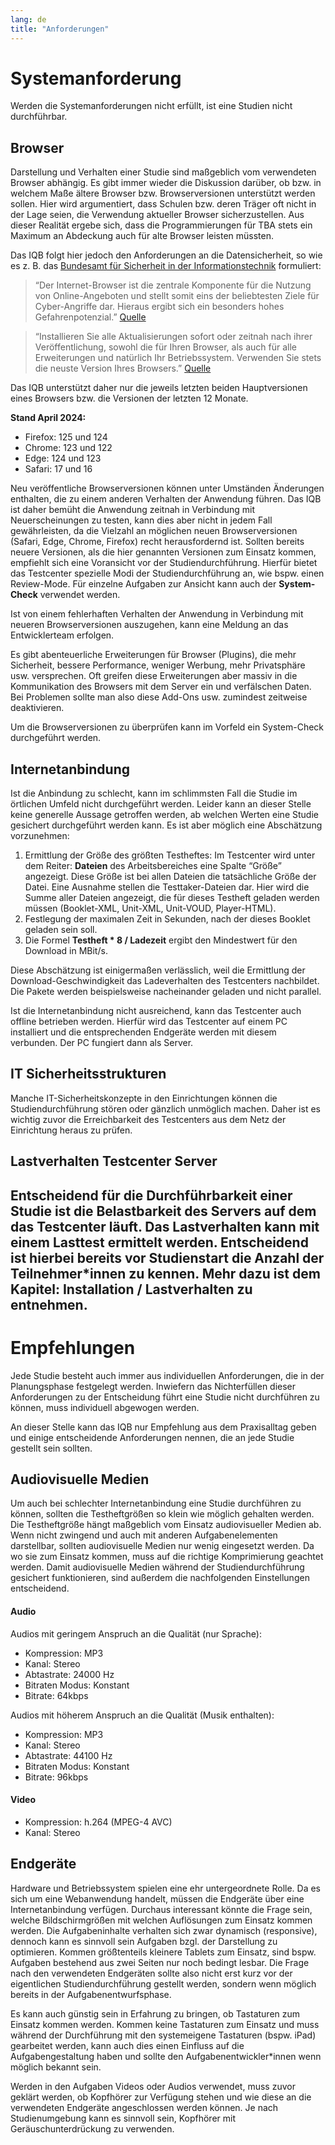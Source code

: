 ```yaml
---
lang: de
title: "Anforderungen"
---
```


# Systemanforderung

::: {.callout-important}
Werden die Systemanforderungen nicht erfüllt, ist eine Studien nicht durchführbar.
:::

## Browser

Darstellung und Verhalten einer Studie sind maßgeblich vom verwendeten Browser abhängig. Es gibt immer wieder die Diskussion darüber, ob bzw. in welchem Maße ältere Browser bzw. Browserversionen unterstützt werden sollen. Hier wird argumentiert, dass Schulen bzw. deren Träger oft nicht in der Lage seien, die Verwendung aktueller Browser sicherzustellen. Aus dieser Realität ergebe sich, dass die Programmierungen für TBA stets ein Maximum an Abdeckung auch für alte Browser leisten müssten.

Das IQB folgt hier jedoch den Anforderungen an die Datensicherheit, so wie es z. B. das [Bundesamt für Sicherheit in der Informationstechnik](https://www.bsi.bund.de/) formuliert:

> "Der Internet-Browser ist die zentrale Komponente für die Nutzung von Online-Angeboten und stellt somit eins der beliebtesten Ziele für Cyber-Angriffe dar. Hieraus ergibt sich ein besonders hohes Gefahrenpotenzial." [Quelle](https://www.bsi.bund.de/DE/Themen/Verbraucherinnen-und-Verbraucher/Informationen-und-Empfehlungen/Cyber-Sicherheitsempfehlungen/Updates-Browser-Open-Source-Software/Der-Browser/der-browser_node.html)

> "Installieren Sie alle Aktualisierungen sofort oder zeitnah nach ihrer Veröffentlichung, sowohl die für Ihren Browser, als auch für alle Erweiterungen und natürlich Ihr Betriebssystem. Verwenden Sie stets die neuste Version Ihres Browsers." [Quelle](https://www.bsi.bund.de/DE/Themen/Verbraucherinnen-und-Verbraucher/Informationen-und-Empfehlungen/Cyber-Sicherheitsempfehlungen/Updates-Browser-Open-Source-Software/updates-browser-open-source-software_node.html)

Das IQB unterstützt daher nur die jeweils letzten beiden Hauptversionen eines Browsers bzw. die Versionen der letzten 12 Monate. 

**Stand April 2024:**

* Firefox: 125 und 124
* Chrome: 123 und 122
* Edge: 124 und 123
* Safari: 17 und 16

Neu veröffentliche Browserversionen können unter Umständen Änderungen enthalten, die zu einem anderen Verhalten der Anwendung führen. Das IQB ist daher bemüht die Anwendung zeitnah in Verbindung mit Neuerscheinungen zu testen, kann dies aber nicht in jedem Fall gewährleisten, da die Vielzahl an möglichen neuen Browserversionen (Safari, Edge, Chrome, Firefox) recht herausfordernd ist. Sollten bereits neuere Versionen, als die hier genannten Versionen zum Einsatz kommen, empfiehlt sich eine Voransicht vor der Studiendurchführung. Hierfür bietet das Testcenter spezielle Modi der Studiendurchführung an, wie bspw. einen Review-Mode. Für einzelne Aufgaben zur Ansicht kann auch der **System-Check** verwendet werden. 

Ist von einem fehlerhaften Verhalten der Anwendung in Verbindung mit neueren Browserversionen auszugehen, kann eine Meldung an das Entwicklerteam erfolgen.

::: {.callout-important}
Es gibt abenteuerliche Erweiterungen für Browser (Plugins), die mehr Sicherheit, bessere Performance, weniger Werbung, mehr Privatsphäre usw. versprechen. Oft greifen diese Erweiterungen aber massiv in die Kommunikation des Browsers mit dem Server ein und verfälschen Daten. Bei Problemen sollte man also diese Add-Ons usw. zumindest zeitweise deaktivieren.
:::

::: {.callout-tip}
Um die Browserversionen zu überprüfen kann im Vorfeld ein System-Check durchgeführt werden.
:::

## Internetanbindung

Ist die Anbindung zu schlecht, kann im schlimmsten Fall die Studie im örtlichen Umfeld nicht durchgeführt werden. Leider kann an dieser Stelle keine generelle Aussage getroffen werden, ab welchen Werten eine Studie gesichert durchgeführt werden kann. Es ist aber möglich eine Abschätzung vorzunehmen:

1. Ermittlung der Größe des größten Testheftes: Im Testcenter wird unter dem Reiter: **Dateien** des Arbeitsbereiches eine Spalte "Größe" angezeigt. Diese Größe ist bei allen Dateien die tatsächliche Größe der Datei. Eine Ausnahme stellen die Testtaker-Dateien dar. Hier wird die Summe aller Dateien angezeigt, die für dieses Testheft geladen werden müssen (Booklet-XML, Unit-XML, Unit-VOUD, Player-HTML).
2. Festlegung der maximalen Zeit in Sekunden, nach der dieses Booklet geladen sein soll.
3. Die Formel **Testheft * 8 / Ladezeit** ergibt den Mindestwert für den Download in MBit/s.

Diese Abschätzung ist einigermaßen verlässlich, weil die Ermittlung der Download-Geschwindigkeit das Ladeverhalten des Testcenters nachbildet. Die Pakete werden beispielsweise nacheinander geladen und nicht parallel.

::: {.callout-tip}
Ist die Internetanbindung nicht ausreichend, kann das Testcenter auch offline betrieben werden. Hierfür wird das Testcenter auf einem PC installiert und die entsprechenden Endgeräte werden mit diesem verbunden. Der PC fungiert dann als Server. 
:::

## IT Sicherheitsstrukturen

Manche IT-Sicherheitskonzepte in den Einrichtungen können die Studiendurchführung stören oder gänzlich unmöglich machen. Daher ist es wichtig zuvor die Erreichbarkeit des Testcenters aus dem Netz der Einrichtung heraus zu prüfen. 

## Lastverhalten Testcenter Server

Entscheidend für die Durchführbarkeit einer Studie ist die Belastbarkeit des Servers auf dem das Testcenter läuft. Das Lastverhalten kann mit einem Lasttest ermittelt werden. Entscheidend ist hierbei bereits vor Studienstart die Anzahl der Teilnehmer\*innen zu kennen. Mehr dazu ist dem Kapitel: **Installation / Lastverhalten** zu entnehmen.
---

# Empfehlungen

::: {.callout-note}
Jede Studie besteht auch immer aus individuellen Anforderungen, die in der Planungsphase festgelegt werden. Inwiefern das Nichterfüllen dieser Anforderungen zu der Entscheidung führt eine Studie nicht durchführen zu können, muss individuell abgewogen werden.
:::

An dieser Stelle kann das IQB nur Empfehlung aus dem Praxisalltag geben und einige entscheidende Anforderungen nennen, die an jede Studie gestellt sein sollten.

## Audiovisuelle Medien

Um auch bei schlechter Internetanbindung eine Studie durchführen zu können, sollten die Testheftgrößen so klein wie möglich gehalten werden. Die Testheftgröße hängt maßgeblich vom Einsatz audiovisueller Medien ab. Wenn nicht zwingend und auch mit anderen Aufgabenelementen darstellbar, sollten audiovisuelle Medien nur wenig eingesetzt werden. Da wo sie zum Einsatz kommen, muss auf die richtige Komprimierung geachtet werden. Damit audiovisuelle Medien während der Studiendurchführung gesichert funktionieren, sind außerdem die nachfolgenden Einstellungen entscheidend.

#### Audio

Audios mit geringem Anspruch an die Qualität (nur Sprache):

* Kompression: MP3
* Kanal: Stereo
* Abtastrate: 24000 Hz
* Bitraten Modus: Konstant
* Bitrate: 64kbps 

Audios mit höherem Anspruch an die Qualität (Musik enthalten):

* Kompression: MP3
* Kanal: Stereo
* Abtastrate: 44100 Hz
* Bitraten Modus: Konstant
* Bitrate: 96kbps 

#### Video

* Kompression: h.264 (MPEG-4 AVC)
* Kanal: Stereo

## Endgeräte

Hardware und Betriebssystem spielen eine ehr untergeordnete Rolle. Da es sich um eine Webanwendung handelt, müssen die Endgeräte über eine Internetanbindung verfügen. Durchaus interessant könnte die Frage sein, welche Bildschirmgrößen mit welchen Auflösungen zum Einsatz kommen werden. Die Aufgabeninhalte verhalten sich zwar dynamisch (responsive), dennoch kann es sinnvoll sein Aufgaben bzgl. der Darstellung zu optimieren. Kommen größtenteils kleinere Tablets zum Einsatz, sind bspw. Aufgaben bestehend aus zwei Seiten nur noch bedingt lesbar. Die Frage nach den verwendeten Endgeräten sollte also nicht erst kurz vor der eigentlichen Studiendurchführung gestellt werden, sondern wenn möglich bereits in der Aufgabenentwurfsphase.

Es kann auch günstig sein in Erfahrung zu bringen, ob Tastaturen zum Einsatz kommen werden. Kommen keine Tastaturen zum Einsatz und muss während der Durchführung mit den systemeigene Tastaturen (bspw. iPad) gearbeitet werden, kann auch dies einen Einfluss auf die Aufgabengestaltung haben und sollte den Aufgabenentwickler\*innen wenn möglich bekannt sein.

Werden in den Aufgaben Videos oder Audios verwendet, muss zuvor geklärt werden, ob Kopfhörer zur Verfügung stehen und wie diese an die verwendeten Endgeräte angeschlossen werden können. Je nach Studienumgebung kann es sinnvoll sein, Kopfhörer mit Geräuschunterdrückung zu verwenden.